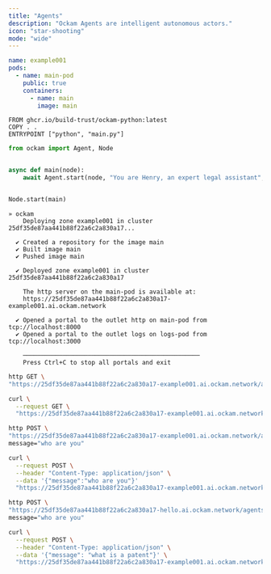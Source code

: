 ```yaml
---
title: "Agents"
description: "Ockam Agents are intelligent autonomous actors."
icon: "star-shooting"
mode: "wide"
---
```


```yaml ockam.yaml
name: example001
pods:
  - name: main-pod
    public: true
    containers:
      - name: main
        image: main
```

```images/main/Dockerfile images/main/Dockerfile
FROM ghcr.io/build-trust/ockam-python:latest
COPY . .
ENTRYPOINT ["python", "main.py"]
```

```python images/main/main.py
from ockam import Agent, Node


async def main(node):
    await Agent.start(node, "You are Henry, an expert legal assistant", "henry")


Node.start(main)
```

```[expandable]
» ockam
    Deploying zone example001 in cluster 25df35de87aa441b88f22a6c2a830a17...

  ✔ Created a repository for the image main
  ✔ Built image main
  ✔ Pushed image main

  ✔ Deployed zone example001 in cluster 25df35de87aa441b88f22a6c2a830a17

    The http server on the main-pod is available at:
    https://25df35de87aa441b88f22a6c2a830a17-example001.ai.ockam.network

  ✔ Opened a portal to the outlet http on main-pod from tcp://localhost:8000
  ✔ Opened a portal to the outlet logs on logs-pod from tcp://localhost:3000

    ─────────────────────────────────────────────────
    Press Ctrl+C to stop all portals and exit
```

<CodeGroup>

```bash httpie
http GET \
"https://25df35de87aa441b88f22a6c2a830a17-example001.ai.ockam.network/agents"
```


```bash curl
curl \
  --request GET \
  "https://25df35de87aa441b88f22a6c2a830a17-example001.ai.ockam.network/agents"
```

</CodeGroup>

<CodeGroup>

```bash httpie
http POST \
"https://25df35de87aa441b88f22a6c2a830a17-example001.ai.ockam.network/agents/henry" \
message="who are you"
```


```bash curl
curl \
  --request POST \
  --header "Content-Type: application/json" \
  --data '{"message":"who are you"}'
  "https://25df35de87aa441b88f22a6c2a830a17-example001.ai.ockam.network/agents/henry" \
```

</CodeGroup>

<CodeGroup>

```bash httpie
http POST \
"https://25df35de87aa441b88f22a6c2a830a17-hello.ai.ockam.network/agents/henry?stream=true" \
message="who are you"
```


```bash curl
curl \
  --request POST \
  --header "Content-Type: application/json" \
  --data '{"message": "what is a patent"}' \
  "https://25df35de87aa441b88f22a6c2a830a17-example001.ai.ockam.network/agents/henry?stream=true"
```

</CodeGroup>